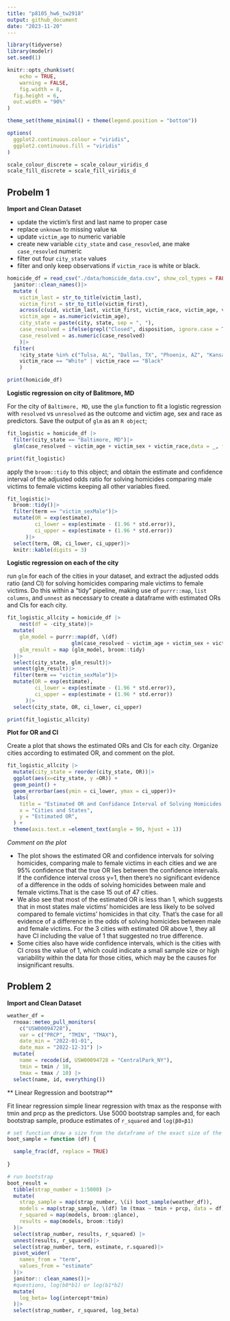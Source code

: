 ```yaml
---
title: "p8105_hw6_tw2918"
output: github_document
date: "2023-11-20"
---
```


```r
library(tidyverse)
library(modelr)
set.seed(1)

knitr::opts_chunk$set(
	echo = TRUE,
	warning = FALSE,
	fig.width = 8, 
  fig.height = 6,
  out.width = "90%"
)

theme_set(theme_minimal() + theme(legend.position = "bottom"))

options(
  ggplot2.continuous.colour = "viridis",
  ggplot2.continuous.fill = "viridis"
)

scale_colour_discrete = scale_colour_viridis_d
scale_fill_discrete = scale_fill_viridis_d
```

## Probelm 1

**Import and Clean Dataset**

* update the victim's first and last name to proper case
* replace `unknown` to missing value `NA`
* update `victim_age` to numeric variable
* create new variable `city_state` and `case_resovled`, ane make `case_resovled` numeric
* filter out four `city_state` values
* filter and only keep observations if `victim_race` is white or black. 

```r
homicide_df = read_csv("./data/homicide_data.csv", show_col_types = FALSE) |>
  janitor::clean_names()|>
  mutate (
    victim_last = str_to_title(victim_last),
    victim_first = str_to_title(victim_first),
    across(c(uid, victim_last, victim_first, victim_race, victim_age, victim_sex, city, state, disposition), ~na_if(., "Unknown")),
    victim_age = as.numeric(victim_age),
    city_state = paste(city, state, sep = ", "),
    case_resolved = ifelse(grepl("Closed", disposition, ignore.case = TRUE), "1", "0"),
    case_resolved = as.numeric(case_resolved)
    )|>
  filter(
    !city_state %in% c("Tulsa, AL", "Dallas, TX", "Phoenix, AZ", "Kansas City, MO" ),
    victim_race == "White" | victim_race == "Black"
    )

print(homicide_df)
```

**Logistic regression on city of Balitmore, MD**

For the city of `Baltimore, MD`, use the `glm` function to fit a logistic regression with `resolved` vs `unresolved` as the outcome and victim age, sex and race as predictors. Save the output of `glm` as an `R object`; 

```r
fit_logistic = homicide_df |>
  filter(city_state == "Baltimore, MD")|>
  glm(case_resolved ~ victim_age + victim_sex + victim_race,data = _, family = binomial())

print(fit_logistic)
```

apply the `broom::tidy` to this object; and obtain the estimate and confidence interval of the adjusted odds ratio for solving homicides comparing male victims to female victims keeping all other variables fixed.

```r
fit_logistic|>
  broom::tidy()|>
  filter(term == "victim_sexMale")|>
  mutate(OR = exp(estimate),
         ci_lower = exp(estimate - (1.96 * std.error)),
         ci_upper = exp(estimate + (1.96 * std.error))
      )|>
  select(term, OR, ci_lower, ci_upper)|>
  knitr::kable(digits = 3)
```

**Logistic regression on each of the city**

run `glm` for each of the cities in your dataset, and extract the adjusted odds ratio (and CI) for solving homicides comparing male victims to female victims. Do this within a “tidy” pipeline, making use of `purrr::map`, `list columns`, and `unnest` as necessary to create a dataframe with estimated ORs and CIs for each city.

```r
fit_logistic_allcity = homicide_df |>
    nest(df = -city_state)|>
  mutate(
    glm_model = purrr::map(df, \(df) 
                     glm(case_resolved ~ victim_age + victim_sex + victim_race,data =df, family = binomial())),
    glm_result = map (glm_model, broom::tidy)
  )|>
  select(city_state, glm_result)|>
  unnest(glm_result)|>
  filter(term == "victim_sexMale")|>
  mutate(OR = exp(estimate),
         ci_lower = exp(estimate - (1.96 * std.error)),
         ci_upper = exp(estimate + (1.96 * std.error))
      )|>
  select(city_state, OR, ci_lower, ci_upper)

print(fit_logistic_allcity)
```

**Plot for OR and CI**

Create a plot that shows the estimated ORs and CIs for each city. Organize cities according to estimated OR, and comment on the plot.

```r
fit_logistic_allcity |>
  mutate(city_state = reorder(city_state, OR))|>
  ggplot(aes(x=city_state, y =OR)) +
  geom_point() +
  geom_errorbar(aes(ymin = ci_lower, ymax = ci_upper))+
  labs(
    title = "Estimated OR and Confidance Interval of Solving Homicides Comparing Male to Female Victims in Each City ",
    x = "Cities and States",
    y = "Estimated OR",
  ) +
  theme(axis.text.x =element_text(angle = 90, hjust = 1))
```

*Comment on the plot*

* The plot shows the estimated OR and confidence intervals for solving homicides, comparing male to female victims in each cities and we are 95% confidence that the true OR lies between the confidence intervals. If the confidence interval cross y=1, then there's no significant evidence of a difference in the odds of solving homicides between male and female victims.That is the case 15 out of 47 cities. 
* We also see that most of the estimated OR is less than 1, which suggests that in most states male victims' homicides are less likely to be solved compared to female victims' homicides in that city. That's the case for all evidence of a difference in the odds of solving homicides between male and female victims. For the 3 cities with estimated OR above 1, they all have CI including the value of 1 that suggested no true difference. 
* Some cities also have wide confidence intervals, which is the cities with CI cross the value of 1, which could indicate a small sample size or high variability within the data for those cities, which may be the causes for insignificant results. 

## Problem 2

**Import and Clean Dataset**

```r
weather_df = 
  rnoaa::meteo_pull_monitors(
    c("USW00094728"),
    var = c("PRCP", "TMIN", "TMAX"), 
    date_min = "2022-01-01",
    date_max = "2022-12-31") |>
  mutate(
    name = recode(id, USW00094728 = "CentralPark_NY"),
    tmin = tmin / 10,
    tmax = tmax / 10) |>
  select(name, id, everything())
```

** Linear Regression and bootstrap**

Fit linear regression simple linear regression with tmax as the response with tmin and prcp as the predictors. Use 5000 bootstrap samples and, for each bootstrap sample, produce estimates of `r_squared` and `log(β0∗β1)`

```r
# set function draw a size from the dataframe of the exact size of the dataframe
boot_sample = function (df) {

  sample_frac(df, replace = TRUE)
  
}

# run bootstrap
boot_result = 
  tibble(strap_number = 1:5000) |>
  mutate(
    strap_sample = map(strap_number, \(i) boot_sample(weather_df)),
    models = map(strap_sample, \(df) lm (tmax ~ tmin + prcp, data = df)),
    r_squared = map(models, broom::glance),
    results = map(models, broom::tidy)
  )|>
  select(strap_number, results, r_squared) |>
  unnest(results, r_squared)|>
  select(strap_number, term, estimate, r.squared)|>
  pivot_wider(
    names_from = "term",
    values_from = "estimate" 
  )|>
  janitor:: clean_names()|>
  #questions, log(b0*b1) or log(b1*b2)
  mutate(
    log_beta= log(intercept*tmin)
  )|>
  select(strap_number, r_squared, log_beta)
```




